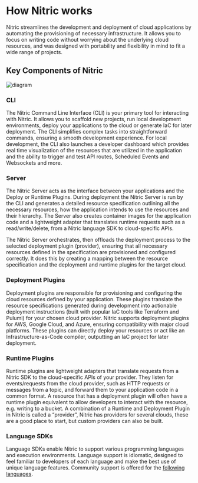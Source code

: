 # How Nitric works

Nitric streamlines the development and deployment of cloud applications by automating the provisioning of necessary infrastructure. It allows you to focus on writing code without worrying about the underlying cloud resources, and was designed with portability and flexibility in mind to fit a wide range of projects.

## Key Components of Nitric

![diagram](/docs/images/concepts/how-it-works.svg)

### CLI

The Nitric Command Line Interface (CLI) is your primary tool for interacting with Nitric. It allows you to scaffold new projects, run local development environments, deploy your applications to the cloud or generate IaC for later deployment. The CLI simplifies complex tasks into straightforward commands, ensuring a smooth development experience.
For local development, the CLI also launches a developer dashboard which provides real time visualization of the resources that are utilized in the application and the ability to trigger and test API routes, Scheduled Events and Websockets and more.

### Server

The Nitric Server acts as the interface between your applications and the Deploy or Runtime Plugins. During deployment the Nitric Server is run by the CLI and generates a detailed resource specification outlining all the necessary resources, how the application intends to use the resources and their hierarchy. The Server also creates container images for the application code and a lightweight adapter that translates runtime requests such as a read/write/delete, from a Nitric language SDK to cloud-specific APIs.

The Nitric Server orchestrates, then offloads the deployment process to the selected deployment plugin (provider), ensuring that all necessary resources defined in the specification are provisioned and configured correctly. It does this by creating a mapping between the resource specification and the deployment and runtime plugins for the target cloud.

### Deployment Plugins

Deployment plugins are responsible for provisioning and configuring the cloud resources defined by your application. These plugins translate the resource specifications generated during development into actionable deployment instructions (built with popular IaC tools like Terraform and Pulumi) for your chosen cloud provider. Nitric supports deployment plugins for AWS, Google Cloud, and Azure, ensuring compatibility with major cloud platforms.
These plugins can directly deploy your resources or act like an Infrastructure-as-Code compiler, outputting an IaC project for later deployment.

### Runtime Plugins

Runtime plugins are lightweight adapters that translate requests from a Nitric SDK to the cloud-specific APIs of your provider. They listen for events/requests from the cloud provider, such as HTTP requests or messages from a topic, and forward them to your application code in a common format. A resource that has a deployment plugin will often have a runtime plugin equivalent to allow developers to interact with the resource, e.g. writing to a bucket.
A combination of a Runtime and Deployment Plugin in Nitric is called a “provider”, Nitric has providers for several clouds, these are a good place to start, but custom providers can also be built.

### Language SDKs

Language SDKs enable Nitric to support various programming languages and execution environments. Language support is idiomatic, designed to feel familiar to developers of each language and make the best use of unique language features. Community support is offered for the [following languages](/concepts/language-support).
